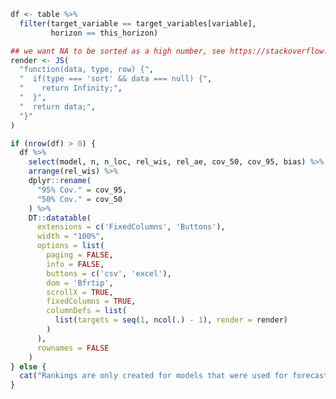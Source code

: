 ```r
df <- table %>%
  filter(target_variable == target_variables[variable],
         horizon == this_horizon)

## we want NA to be sorted as a high number, see https://stackoverflow.com/a/65897972
render <- JS(
  "function(data, type, row) {",
  "  if(type === 'sort' && data === null) {",
  "    return Infinity;",
  "  }",
  "  return data;",
  "}"
)

if (nrow(df) > 0) {
  df %>%
    select(model, n, n_loc, rel_wis, rel_ae, cov_50, cov_95, bias) %>%
    arrange(rel_wis) %>%
    dplyr::rename(
      "95% Cov." = cov_95,
      "50% Cov." = cov_50
    ) %>%
    DT::datatable(
      extensions = c('FixedColumns', 'Buttons'),
      width = "100%",
      options = list(
        paging = FALSE,
        info = FALSE,
        buttons = c('csv', 'excel'),
        dom = 'Bfrtip',
        scrollX = TRUE,
        fixedColumns = TRUE,
        columnDefs = list(
          list(targets = seq(1, ncol(.) - 1), render = render)
        )
      ),
      rownames = FALSE
    )
} else {
  cat("Rankings are only created for models that were used for forecasts in each of the last 4 weeks, excluding periods during which there were anomalies in the data. At the moment no model fulfills that criterion." )
}
```
